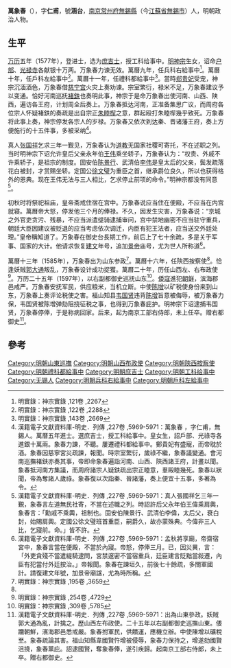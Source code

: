 {{明清人物信息框
| 姓名 = 萬象春
| 原名 =
| 圖片名稱= 
| 圖片大小 =
| 圖片說明 = 
| 最高職務 =都察院右副都御史巡撫山東
| 國家 = 大明 
| 爵位 =
| 籍貫 = [[南京|南京]][[常州府|常州府]][[無錫縣|無錫縣]]
| 族裔 = 
| 旗籍 = 
| 字號 = 字'''仁甫'''，號'''涵台'''
| 諡號 =
| 出生日期 = 生年不詳
| 出生地點 =[[南京|南京]][[常州府|常州府]][[無錫縣|無錫縣]]
| 逝世日期 = 萬曆四十年（1612年）
| 逝世地點 =
| 墓葬 =
| 配偶 = 
| 親屬 = 父[[萬龍山|萬龍山]]，子[[萬德餘|萬德餘]]
| 出身 =
* 萬曆五年丁丑科進士
| 經歷 =
| 著作 =  *《題為運糧業有成議事》
}}
'''萬象春'''（{{bd|？||1612年||W}}），字'''仁甫'''，號'''涵台'''，[[南京|南京]][[常州府|常州府]][[無錫縣|無錫縣]]（今[[江蘇省|江蘇省]][[無錫市|無錫市]]）人，明朝政治人物。

== 生平 ==
[[万历|万历]]五年（1577年），登进士，选为[[庶吉士|庶吉士]]，授工科给事中。[[明神宗|明神宗]]生女，诏命[[户部|户部]]、[[光禄寺|光禄寺]]各献银十万两。万象春力谏无效。萬曆九年，任兵科右給事中<ref>明實錄：神宗實錄 ,121卷 ,2267</ref>。萬曆十年，任戶科左給事中<ref>明實錄：神宗實錄 ,122卷 ,2288</ref>。萬曆十一年，任禮科都給事中<ref>明實錄：神宗實錄 ,143卷 ,2669</ref>。當時[[郑贵妃|郑贵妃]]受宠，神宗沉湎酒色，万象春借[[慈宁宫|慈宁宫]]火灾上奏劝谏。宗室繁衍，禄米不足，万象春建议予以变通。恰好河南巡抚[[褚鈇|褚鈇]]也奏明此事，神宗于是命万象春出使河南、山西、陕西，遍访各王府，计划周全后奏上。万象春抵达河南，正准备集思广议，而周府各位宗人怀疑褚鈇的奏疏是出自宗正[[朱睦㮮|朱睦㮮]]之意，群起殴打朱睦㮮幾乎致死。万象春将此事上奏，神宗停发各宗人的岁禄。万象春又依次到达秦、晋诸藩王府，奏上方便施行的十五件事，多被采纳<ref>漢籍電子文獻資料庫-明史．列傳 ,227卷 ,5969-5971：萬象春 ，字仁甫，無錫人。萬曆五年進士。選庶吉士，授工科給事中。皇女生，詔戶部、光祿寺各進銀十萬兩。象春力諫，不聽。屢遷禮科都給事中。鄭貴妃有盛寵，而帝耽於酒。象春因慈寧宮災疏諫，報聞。時宗室繁衍，歲祿不繼，象春議變通。會河南巡撫褚鈇亦奏其事，帝即命象春遍詣河南、山西、陝西諸王府，計畫以聞。象春抵河南方集議，而周府諸宗人疑鈇疏出宗正睦意，羣毆睦幾死。象春以狀聞，帝為奪諸人歲祿。象春復以次詣秦、晉諸藩，奏上便宜十五事，多著為令。</ref>。

真人[[张国祥_(道教)|张国祥]]乞求三年一觐见，万象春认为[[道教|道教]]无国家社稷可寄托，不在述职之列。当时明神宗下诏允许皇后父亲永年伯[[王伟|王伟]]乘坐轿子，万象春认为：“权贵、外戚不许乘轿子，是祖宗的制度。固安伯[[陈景行|陈景行]]、武清伯[[李伟|李伟]]是皇太后的父亲，鬓发疏落花白被封，才赏赐坐轿。定国公[[徐文璧|徐文璧]]为重臣之首，继承爵位良久，所以也获得格外的恩典。现在王伟无法与三人相比，乞求停止前项的命令。”明神宗都没有同意<ref>漢籍電子文獻資料庫-明史．列傳 ,227卷 ,5969-5971：真人張國祥乞三年一覲，象春言左道無民社寄，不當在述職之列。時詔許后父永年伯王偉乘肩輿，象春言：「勳戚不乘輿，祖制也。固安伯陳景行、武清伯李偉，太后父，衰白封，始賜肩輿。定國公徐文璧班首重臣，嗣爵久，故亦蒙殊典。今偉非三人比，乞寢前。命。」皆不許。</ref>。

初秋时将祭祀祖庙，皇帝斋戒住宿在宫中。万象春说应当住在便殿，不应当在内宫就寝。萬曆帝大怒，停发他三个月的俸禄。不久，因发生灾害，万象春说：“京城之外官吏贪污、残暴，不应当派遣缇骑逮捕审问，宫中禁地幽密不应当驻守重兵，朝廷大臣因建议被贬退的应当考虑依次调迁，内臣有犯王法者，应当送交外廷处理。”皇帝稱知道了。万象春在御史台長期工作，前后上了七十余疏，多是关于军事、国家的大计。他请求恢复[[建文|建文]]年号，追加[[明景帝|景帝]]庙号，尤为世人所称道<ref>漢籍電子文獻資料庫-明史．列傳 ,227卷 ,5969-5971：孟秋將享廟，帝齋宿宮中，象春言當在便殿，不當於內寢。帝怒，停俸三月。已，因災異，言：「外吏貪殘不當遣緹騎逮問，宮禁邃密不當宿重兵，廷臣建言貶黜當敍遷，內臣有犯當付外廷按治。」帝報聞。象春在諫垣久，前後七十餘疏，多關軍國計。請復建文年號，加景帝廟諡，尤為時所稱。</ref>。

萬曆十三年（1585年），万象春出为山东参政<ref name="明實錄：神宗實錄 ,195卷 ,3659">明實錄：神宗實錄 ,195卷 ,3659</ref>。萬曆十六年，任陝西按察使<ref name="明實錄：神宗實錄 ,195卷 ,3659"/>。恰逢妖贼[[郭大通|郭大通]]叛乱，万象春设计成功捉獲。萬曆二十年，历任山西左、右布政使<ref>明實錄：神宗實錄 ,254卷 ,4729</ref>。万历二十五年（1597年），以右副都御史巡抚山东<ref>明實錄：神宗實錄 ,309卷 ,5785</ref>。[[倭寇|倭寇]]進犯[[朝鲜|朝鲜]]，滨海郡邑戒严。万象春安抚军民，供应粮米，当机立断。中使[[陈增|陈增]]以矿税使身份来到山东，万象春上奏评论税使之害。福山知县[[韦国贤|韦国贤]]违背[[陈增|陈增]]旨意被侮辱，被万象春力保，韦国贤被陈增弹劾阻挠征税之事，也得到万象春庇护。明神宗下诏逮捕韦国贤，万象春停俸，于是称病回家。后来，起为南京工部右侍郎，未上任卒。赠右都御史<ref>漢籍電子文獻資料庫-明史．列傳 ,227卷 ,5969-5971：出為山東參政。妖賊郭大通為亂，計擒之。歷山西左布政使。二十五年以右副都御史巡撫山東。倭躪朝鮮，濱海郡邑悉戒嚴。象春拊軍民，供饋運，應機立辦。中使陳增以礦稅至。象春疏論其害。福山知縣韋國賢忤增被侵辱，象春力保持之，增遂劾國賢沮撓，象春黨庇。詔逮國賢，奪象春俸，遂引疾歸。起南京工部右侍郎，未上卒。贈右都御史。</ref>。

==參考==
{{reflist|2}}
{{萬曆五年丁丑科殿試金榜}}
{{DEFAULTSORT:Wan万}}
[[Category:明朝山東巡撫|Category:明朝山東巡撫]]
[[Category:明朝山西布政使|Category:明朝山西布政使]]
[[Category:明朝陝西按察使|Category:明朝陝西按察使]]
[[Category:明朝禮科都給事中|Category:明朝禮科都給事中]]
[[Category:明朝庶吉士|Category:明朝庶吉士]]
[[Category:明朝工科给事中|Category:明朝工科给事中]]
[[Category:无锡人|Category:无锡人]]
[[Category:明朝兵科右給事中|Category:明朝兵科右給事中]]
[[Category:明朝戶科左給事中|Category:明朝戶科左給事中]]